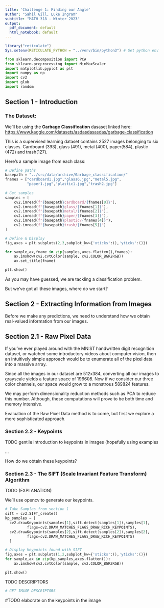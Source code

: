 ```yaml
---
title: 'Challenge 1: Finding our Angle'
author: "Sahil Gill, Luke Ingram"
subtitle: "MATH 318 - Winter 2023"
output:
  pdf_document: default
  html_notebook: default
---
```


```r
library("reticulate")
Sys.setenv(RETICULATE_PYTHON = "../venv/bin/python3") # Set python env
```

```python
from sklearn.decomposition import PCA
from sklearn.preprocessing import MinMaxScaler
import matplotlib.pyplot as plt 
import numpy as np 
import cv2
import glob
import random
```

## Section 1 - Introduction

### The Dataset:

We'll be using the **Garbage Classification** dasaset linked here: <https://www.kaggle.com/datasets/asdasdasasdas/garbage-classification>

This is a supervised learning dataset contains 2527 images belonging to six classes. Cardboard (393), glass (491), metal (400), paper(584), plastic (472) and trash(127).

Here's a sample image from each class:

```python

# Define paths
basepath = "../src/data/archive/Garbage_classification/"
fnames = ["cardboard1.jpg","glass6.jpg","metal5.jpg",
          "paper1.jpg","plastic1.jpg","trash2.jpg"]
    
# Get samples
samples = [
    cv2.imread(f"{basepath}cardboard/{fnames[0]}"),
    cv2.imread(f"{basepath}glass/{fnames[1]}"),
    cv2.imread(f"{basepath}metal/{fnames[2]}"),
    cv2.imread(f"{basepath}paper/{fnames[3]}"),
    cv2.imread(f"{basepath}plastic/{fnames[4]}"),
    cv2.imread(f"{basepath}trash/{fnames[5]}")
]

# Define & Display
fig,axes = plt.subplots(2,3,subplot_kw={'xticks':(),'yticks':()})

for sample,ax,fname in zip(samples,axes.flatten(),fnames):
    ax.imshow(cv2.cvtColor(sample, cv2.COLOR_BGR2RGB))
    ax.set_title(fname)

plt.show()
```

As you may have guessed, we are tackling a classification problem.

But we've got all these images, where do we start?

## Section 2 - Extracting Information from Images

Before we make any predictions, we need to understand how we obtain real-valued information from our images.

## Section 2.1 - Raw Pixel Data

If you've ever played around with the MNIST handwritten digit recognition dataset, or watched some introductory videos about computer vision, then an intuitively simple approach would be to enumerate all of the pixel data into a massive array.

Since all the images in our dataset are 512x384, converting all our images to grayscale yields a feature space of 196608. Now if we consider our three color channels, our space would grow to a monstrous 589824 features.

We may perform dimensionality reduction methods such as PCA to reduce this number. Although, these computations will prove to be both time and memory intensive.

Evaluation of the Raw Pixel Data method is to come, but first we explore a more sophisticated approach.

### Section 2.2 - Keypoints

TODO gentile introduction to keypoints in images (hopefully using examples

...

How do we obtain these keypoints?

### Section 2.3 - The SIFT **(Scale Invariant Feature Transform)** Algorithm

TODO (EXPLANATION)

We'll use opencv to generate our keypoints.

```python
# Take Samples from section 1 
sift = cv2.SIFT_create()
kp_samples = [
  cv2.drawKeypoints(samples[1],sift.detect(samples[1]),samples[1],
          flags=cv2.DRAW_MATCHES_FLAGS_DRAW_RICH_KEYPOINTS),
  cv2.drawKeypoints(samples[2],sift.detect(samples[2]),samples[2],
          flags=cv2.DRAW_MATCHES_FLAGS_DRAW_RICH_KEYPOINTS)
  ]

# Display keypoints found with SIFT
fig,axes = plt.subplots(1,2,subplot_kw={'xticks':(),'yticks':()})
for sample,ax in zip(kp_samples,axes.flatten()):
    ax.imshow(cv2.cvtColor(sample, cv2.COLOR_BGR2RGB))

plt.show()
```

TODO DESCRIPTORS

```python
# GET IMAGE DESCRIPTORS  
```

#TODO elaborate on the keypoints in the image
